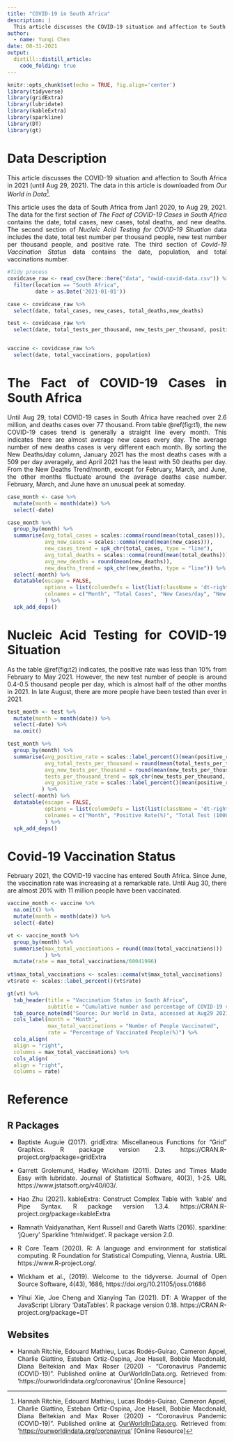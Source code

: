 ```yaml
---
title: "COVID-19 in South Africa"
description: |
  This article discusses the COVID-19 situation and affection to South Africa in 2021 (until Aug 29, 2021).
author:
  - name: Yunqi Chen
date: 08-31-2021
output:
  distill::distill_article:
    code_folding: true
---
```


<style>
body {
text-align: justify}
</style>

```r
knitr::opts_chunk$set(echo = TRUE, fig.align='center')
library(tidyverse)
library(gridExtra)
library(lubridate)
library(kableExtra)
library(sparkline)
library(DT)
library(gt)
```

# Data Description

This article discusses the COVID-19 situation and affection to South Africa in 2021 (until Aug 29, 2021). The data in this article is downloaded from *Our World in Data*^[Hannah Ritchie, Edouard Mathieu, Lucas Rodés-Guirao, Cameron Appel, Charlie Giattino, Esteban Ortiz-Ospina, Joe Hasell, Bobbie Macdonald, Diana Beltekian and Max Roser (2020) - "Coronavirus Pandemic (COVID-19)". Published online at [OurWorldInData.org](http://ourworldindata.org/). Retrieved from: '[https://ourworldindata.org/coronavirus](https://ourworldindata.org/coronavirus)' [Online Resource]].

This article uses the data of South Africa from Jan1 2020, to Aug 29, 2021. The data for the first section of *The Fact of COVID-19 Cases in South Africa* contains the date, total cases, new cases, total deaths, and new deaths. The second section of *Nucleic Acid Testing for COVID-19 Situation* data includes the date, total test number per thousand people, new test number per thousand people, and positive rate. The third section of *Covid-19 Vaccination Status* data contains the date, population, and total vaccinations number.

```r
#Tidy process
covidcase_raw <- read_csv(here::here("data", "owid-covid-data.csv")) %>% 
  filter(location == "South Africa",
         date > as.Date('2021-01-01'))

case <- covidcase_raw %>% 
  select(date, total_cases, new_cases, total_deaths,new_deaths)

test <- covidcase_raw %>% 
  select(date, total_tests_per_thousand, new_tests_per_thousand, positive_rate)


vaccine <- covidcase_raw %>% 
  select(date, total_vaccinations, population)
```

# The Fact of COVID-19 Cases in South Africa

Until Aug 29, total COVID-19 cases in South Africa have reached over 2.6 million, and deaths cases over 77 thousand. From table \@ref(fig:t1), the new COVID-19 cases trend is generally a straight line every month. This indicates there are almost average new cases every day. The average number of new deaths cases is very different each month. By sorting the New Deaths/day column, January 2021 has the most deaths cases with a 509 per day averagely, and April 2021 has the least with 50 deaths per day. From the New Deaths Trend/month, except for February, March, and June, the other months fluctuate around the average deaths case number. February, March, and June have an unusual peek at someday.

```r
case_month <- case %>% 
  mutate(month = month(date)) %>% 
  select(-date)

case_month %>% 
  group_by(month) %>% 
  summarise(avg_total_cases = scales::comma(round(mean(total_cases))),
            avg_new_cases = scales::comma(round(mean(new_cases))),
            new_cases_trend = spk_chr(total_cases, type = "line"),
            avg_total_deaths = scales::comma(round(mean(total_deaths))),
            avg_new_deaths = round(mean(new_deaths)),
            new_deaths_trend = spk_chr(new_deaths, type = "line")) %>% 
  select(-month) %>% 
  datatable(escape = FALSE, 
            options = list(columnDefs = list(list(className = 'dt-right', targets = 0:4))),
            colnames = c("Month", "Total Cases", "New Cases/day", "New Cases Trend/month","Total Deaths", "New Deaths/day", "New Deaths Trend/month")
            ) %>%
  spk_add_deps()
```

# Nucleic Acid Testing for COVID-19 Situation

As the table \@ref(fig:t2) indicates, the positive rate was less than 10% from February to May 2021. However, the new test number of people is around 0.4-0.5 thousand people per day, which is almost half of the other months in 2021. In late August, there are more people have been tested than ever in 2021.

```r
test_month <- test %>% 
  mutate(month = month(date)) %>% 
  select(-date) %>% 
  na.omit()

test_month %>% 
  group_by(month) %>% 
  summarise(avg_positive_rate = scales::label_percent()(mean(positive_rate)),
            avg_total_tests_per_thousand = round(mean(total_tests_per_thousand)),
            avg_new_tests_per_thousand = round(mean(new_tests_per_thousand),2),
            tests_per_thousand_trend = spk_chr(new_tests_per_thousand, type = "line"),
            avg_positive_rate = scales::label_percent()(mean(positive_rate))
           ) %>% 
  select(-month) %>% 
  datatable(escape = FALSE, 
            options = list(columnDefs = list(list(className = 'dt-right', targets = 0:4))),
            colnames = c("Month", "Positive Rate(%)", "Total Test (1000 ppl)", "New Test (1000 ppl/day)", "New Test Trend/month")
            ) %>%
  spk_add_deps()
```

# Covid-19 Vaccination Status

February 2021, the COVID-19 vaccine has entered South Africa. Since June, the vaccination rate was increasing at a remarkable rate. Until Aug 30, there are almost 20% with 11 million people have been vaccinated.

```r
vaccine_month <- vaccine %>% 
  na.omit() %>% 
  mutate(month = month(date)) %>% 
  select(-date)

vt <- vaccine_month %>% 
  group_by(month) %>% 
  summarise(max_total_vaccinations = round((max(total_vaccinations)))
            ) %>% 
  mutate(rate = max_total_vaccinations/60041996)
  
vt$max_total_vaccinations <- scales::comma(vt$max_total_vaccinations)
vt$rate <- scales::label_percent()(vt$rate)

gt(vt) %>% 
  tab_header(title = "Vaccination Status in South Africa",
             subtitle = "Cumulative number and percentage of COVID-19 vaccination in South Africa from February to August.") %>% 
  tab_source_note(md("Source: Our World in Data, accessed at Aug29 2021")) %>% 
  cols_label(month = "Month",
             max_total_vaccinations = "Number of People Vaccinated",
             rate = "Percentage of Vaccinated People(%)") %>% 
  cols_align(
  align = "right",
  columns = max_total_vaccinations) %>% 
  cols_align(
  align = "right",
  columns = rate)
```






# Reference

## R Packages
- Baptiste Auguie (2017). gridExtra: Miscellaneous Functions for "Grid" Graphics. R
  package version 2.3. https://CRAN.R-project.org/package=gridExtra

- Garrett Grolemund, Hadley Wickham (2011). Dates and Times Made Easy with
  lubridate. Journal of Statistical Software, 40(3), 1-25. URL
  https://www.jstatsoft.org/v40/i03/.
  
- Hao Zhu (2021). kableExtra: Construct Complex Table with 'kable' and Pipe Syntax.
  R package version 1.3.4. https://CRAN.R-project.org/package=kableExtra

- Ramnath Vaidyanathan, Kent Russell and Gareth Watts (2016). sparkline: 'jQuery' Sparkline
  'htmlwidget'. R package version 2.0.

- R Core Team (2020). R: A language and environment for statistical computing. R
  Foundation for Statistical Computing, Vienna, Austria. URL
  https://www.R-project.org/.
  
- Wickham et al., (2019). Welcome to the tidyverse. Journal of Open Source
  Software, 4(43), 1686, https://doi.org/10.21105/joss.01686

- Yihui Xie, Joe Cheng and Xianying Tan (2021). DT: A Wrapper of the JavaScript Library
  'DataTables'. R package version 0.18. https://CRAN.R-project.org/package=DT

## Websites

- Hannah Ritchie, Edouard Mathieu, Lucas Rodés-Guirao, Cameron Appel, Charlie Giattino, Esteban Ortiz-Ospina, Joe Hasell, Bobbie Macdonald, Diana Beltekian and Max Roser (2020) - "Coronavirus Pandemic (COVID-19)". Published online at OurWorldInData.org. Retrieved from: 'https://ourworldindata.org/coronavirus' [Online Resource]
